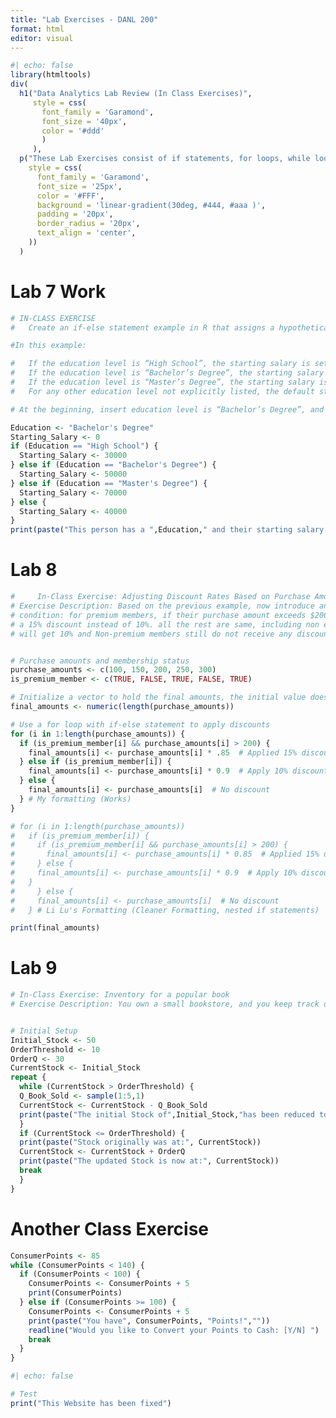 ```yaml
---
title: "Lab Exercises - DANL 200"
format: html
editor: visual
---
```


```r
#| echo: false
library(htmltools)
div(
  h1("Data Analytics Lab Review (In Class Exercises)",
     style = css(
       font_family = 'Garamond',
       font_size = '40px',
       color = '#ddd'
       )
     ),
  p("These Lab Exercises consist of if statements, for loops, while loops, and repeat statements",
    style = css(
      font_family = 'Garamond',
      font_size = '25px',
      color = '#FFF',
      background = 'linear-gradient(30deg, #444, #aaa )',
      padding = '20px',
      border_radius = '20px',
      text_align = 'center',
    ))
  )

```

# Lab 7 Work

```r
# IN-CLASS EXERCISE
#   Create an if-else statement example in R that assigns a hypothetical starting salary based on different education levels. We’ll consider three levels of education: High School, Bachelor’s Degree, and Master’s Degree.

#In this example:

#   If the education level is “High School”, the starting salary is set to $30,000.
#   If the education level is “Bachelor’s Degree”, the starting salary is set to $50,000.
#   If the education level is “Master’s Degree”, the starting salary is set to $70,000.
#   For any other education level not explicitly listed, the default starting salary is set to $40,000.

# At the beginning, insert education level is “Bachelor’s Degree”, and Initialize the starting salary at 0. At the end use print() to show the result.

Education <- "Bachelor's Degree"
Starting_Salary <- 0
if (Education == "High School") {
  Starting_Salary <- 30000
} else if (Education == "Bachelor's Degree") {
  Starting_Salary <- 50000
} else if (Education == "Master's Degree") {
  Starting_Salary <- 70000
} else {
  Starting_Salary <- 40000
}
print(paste("This person has a ",Education," and their starting salary will be $",Starting_Salary,sep = ''))
```

# Lab 8

```r
#     In-Class Exercise: Adjusting Discount Rates Based on Purchase Amount
# Exercise Description: Based on the previous example, now introduce an additional 
# condition: for premium members, if their purchase amount exceeds $200, they get 
# a 15% discount instead of 10%. all the rest are same, including non exceeds $200 
# will get 10% and Non-premium members still do not receive any discount.


# Purchase amounts and membership status
purchase_amounts <- c(100, 150, 200, 250, 300)
is_premium_member <- c(TRUE, FALSE, TRUE, FALSE, TRUE)

# Initialize a vector to hold the final amounts, the initial value doesn't matter, eventually they will updated. But the length is important, it gives us the vector of results.
final_amounts <- numeric(length(purchase_amounts))

# Use a for loop with if-else statement to apply discounts
for (i in 1:length(purchase_amounts)) {
  if (is_premium_member[i] && purchase_amounts[i] > 200) {
    final_amounts[i] <- purchase_amounts[i] * .85  # Applied 15% discount
  } else if (is_premium_member[i]) {
    final_amounts[i] <- purchase_amounts[i] * 0.9  # Apply 10% discount
  } else {
    final_amounts[i] <- purchase_amounts[i]  # No discount
  } # My formatting (Works)
}

# for (i in 1:length(purchase_amounts)) 
#   if (is_premium_member[i]) {
#     if (is_premium_member[i] && purchase_amounts[i] > 200) {
#       final_amounts[i] <- purchase_amounts[i] * 0.85  # Applied 15% discount 
#     } else {
#     final_amounts[i] <- purchase_amounts[i] * 0.9  # Apply 10% discount
#   }
#     } else {
#     final_amounts[i] <- purchase_amounts[i]  # No discount
#   } # Li Lu's Formatting (Cleaner Formatting, nested if statements)

print(final_amounts)
```

# Lab 9

```r
# In-Class Exercise: Inventory for a popular book
# Exercise Description: You own a small bookstore, and you keep track of the inventory for a popular book. Initially, you have 50 books in stock. Throughout the day, customers buy them, and you record each sale. Your policy is to order 30 more books whenever your stock drops below 10 to ensure you always have enough books to meet demand. The simulation stops after ordering more books once, for simplicity.


# Initial Setup
Initial_Stock <- 50
OrderThreshold <- 10
OrderQ <- 30
CurrentStock <- Initial_Stock
repeat {
  while (CurrentStock > OrderThreshold) {
  Q_Book_Sold <- sample(1:5,1)
  CurrentStock <- CurrentStock - Q_Book_Sold
  print(paste("The initial Stock of",Initial_Stock,"has been reduced to:",CurrentStock))
  } 
  if (CurrentStock <= OrderThreshold) {
  print(paste("Stock originally was at:", CurrentStock))
  CurrentStock <- CurrentStock + OrderQ
  print(paste("The updated Stock is now at:", CurrentStock))
  break
  } 
}

```

# Another Class Exercise

```r
ConsumerPoints <- 85
while (ConsumerPoints < 140) {
  if (ConsumerPoints < 100) {
    ConsumerPoints <- ConsumerPoints + 5
    print(ConsumerPoints)
  } else if (ConsumerPoints >= 100) {
    ConsumerPoints <- ConsumerPoints + 5
    print(paste("You have", ConsumerPoints, "Points!",""))
    readline("Would you like to Convert your Points to Cash: [Y/N] ")
    break
  }
}
```

```r
#| echo: false

# Test
print("This Website has been fixed")
```
